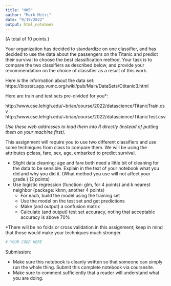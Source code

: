 ---
title: "HW5"
author: "Mark Mitri"
date: "9/19/2022"
output: html_notebook
---

(A total of 10 points.)

Your organization has decided to standardize on one classifier, and has decided to use the data about the passengers on the Titanic and predict their survival to choose the best classification method.  Your task is to compare the two classifiers as described below, and provide your recommendation on the choice of classifier as a result of this work.

Here is the information about the data set: https://biostat.app.vumc.org/wiki/pub/Main/DataSets/Ctitanic3.html

Here are train and test sets pre-divided for you*:

http://www.cse.lehigh.edu/~brian/course/2022/datascience/TitanicTrain.csv
http://www.cse.lehigh.edu/~brian/course/2022/datascience/TitanicTest.csv

*Use these web addresses to load them into R directly (instead of putting them on your machine first).*

This assignment will require you to use two different classifiers and use some techniques from class to compare them.  We will be using the attributes pclass, fare, sex, age, embarked to predict survival. 

* Slight data cleaning: age and fare both need a little bit of cleaning for the data to be sensible. Explain in the text of your notebook what you did and why you did it.  (What method you use will not affect your grade.)  (2 points)
* Use logistic regression (function: glm, for 4 points) and k nearest neighbor (package: kknn, another 4 points) 
  - For each, build the model using the training set
  - Use the model on the test set and get predictions
  - Make (and output) a confusion matrix
  - Calculate (and output) test set accuracy, noting that acceptable accuracy is above 70%

*There will be no folds or cross validation in this assignment; keep in mind that those would make your techniques much stronger.

```{r}
# YOUR CODE HERE
```


Submission:

- Make sure this notebook is cleanly written so that someone can simply run the whole thing.  Submit this complete notebook via coursesite.
- Make sure to comment sufficiently that a reader will understand what you are doing.
